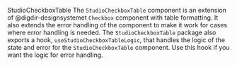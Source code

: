 
<Meta of={StudioCheckboxTableStories} />

<StudioHeading level={1}>StudioCheckboxTable</StudioHeading>
<StudioParagraph>
  The `StudioCheckboxTable` component is an extension of @digdir-designsystemet `Checkbox` component
  with table formatting. It also extends the error handling of the component to make it work for
  cases where error handling is needed.
</StudioParagraph>
<StudioParagraph>
  The `StudioCheckboxTable` package also exports a hook, `useStudioCheckboxTableLogic`, that handles
  the logic of the state and error for the `StudioCheckboxTable` component. Use this hook if you
  want the logic for error handling.
</StudioParagraph>

<Canvas of={StudioCheckboxTableStories.Preview} />
